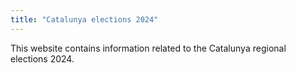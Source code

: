 ```yaml
---
title: "Catalunya elections 2024"
---
```


This website contains information related to the Catalunya regional elections 2024. 

